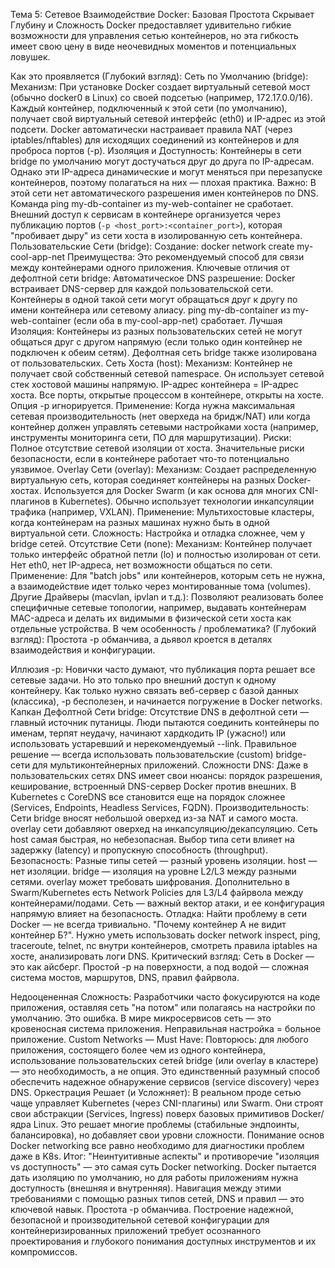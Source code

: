 Тема 5: Сетевое Взаимодействие Docker: Базовая Простота Скрывает Глубину и Сложность
Docker предоставляет удивительно гибкие возможности для управления сетью контейнеров, но эта гибкость имеет свою цену в виде неочевидных моментов и потенциальных ловушек.

Как это проявляется (Глубокий взгляд):
Сеть по Умолчанию (bridge):
Механизм: При установке Docker создает виртуальный сетевой мост (обычно docker0 в Linux) со своей подсетью (например, 172.17.0.0/16). Каждый контейнер, подключенный к этой сети (по умолчанию), получает свой виртуальный сетевой интерфейс (eth0) и IP-адрес из этой подсети. Docker автоматически настраивает правила NAT (через iptables/nftables) для исходящих соединений из контейнеров и для проброса портов (-p).
Изоляция и Доступность: Контейнеры в сети bridge по умолчанию могут достучаться друг до друга по IP-адресам. Однако эти IP-адреса динамические и могут меняться при перезапуске контейнеров, поэтому полагаться на них — плохая практика. Важно: В этой сети нет автоматического разрешения имен контейнеров по DNS. Команда ping my-db-container из my-web-container не сработает. Внешний доступ к сервисам в контейнере организуется через публикацию портов (`-p <host_port>:<container_port>`), которая "пробивает дыру" из сети хоста в изолированную сеть контейнера.
Пользовательские Сети (bridge):
Создание: docker network create my-cool-app-net
Преимущества: Это рекомендуемый способ для связи между контейнерами одного приложения. Ключевые отличия от дефолтной сети bridge:
Автоматическое DNS разрешение: Docker встраивает DNS-сервер для каждой пользовательской сети. Контейнеры в одной такой сети могут обращаться друг к другу по имени контейнера или сетевому алиасу. ping my-db-container из my-web-container (если оба в my-cool-app-net) сработает.
Лучшая Изоляция: Контейнеры из разных пользовательских сетей не могут общаться друг с другом напрямую (если только один контейнер не подключен к обеим сетям). Дефолтная сеть bridge также изолирована от пользовательских.
Сеть Хоста (host):
Механизм: Контейнер не получает свой собственный сетевой namespace. Он использует сетевой стек хостовой машины напрямую. IP-адрес контейнера = IP-адрес хоста. Все порты, открытые процессом в контейнере, открыты на хосте. Опция -p игнорируется.
Применение: Когда нужна максимальная сетевая производительность (нет оверхеда на бридж/NAT) или когда контейнер должен управлять сетевыми настройками хоста (например, инструменты мониторинга сети, ПО для маршрутизации).
Риски: Полное отсутствие сетевой изоляции от хоста. Значительные риски безопасности, если в контейнере работает что-то потенциально уязвимое.
Overlay Сети (overlay):
Механизм: Создает распределенную виртуальную сеть, которая соединяет контейнеры на разных Docker-хостах. Используется для Docker Swarm (и как основа для многих CNI-плагинов в Kubernetes). Обычно использует технологии инкапсуляции трафика (например, VXLAN).
Применение: Мультихостовые кластеры, когда контейнерам на разных машинах нужно быть в одной виртуальной сети.
Сложность: Настройка и отладка сложнее, чем у bridge сетей.
Отсутствие Сети (none):
Механизм: Контейнер получает только интерфейс обратной петли (lo) и полностью изолирован от сети. Нет eth0, нет IP-адреса, нет возможности общаться по сети.
Применение: Для "batch jobs" или контейнеров, которым сеть не нужна, а взаимодействие идет только через монтированные тома (volumes).
Другие Драйверы (macvlan, ipvlan и т.д.): Позволяют реализовать более специфичные сетевые топологии, например, выдавать контейнерам MAC-адреса и делать их видимыми в физической сети хоста как отдельные устройства.
В чем особенность / проблематика? (Глубокий взгляд):
Простота -p обманчива, а дьявол кроется в деталях взаимодействия и конфигурации.

Иллюзия -p: Новички часто думают, что публикация порта решает все сетевые задачи. Но это только про внешний доступ к одному контейнеру. Как только нужно связать веб-сервер с базой данных (классика), -p бесполезен, и начинается погружение в Docker networks.
Капкан Дефолтной Сети bridge: Отсутствие DNS в дефолтной сети — главный источник путаницы. Люди пытаются соединить контейнеры по именам, терпят неудачу, начинают хардкодить IP (ужасно!) или использовать устаревший и нерекомендуемый --link. Правильное решение — всегда использовать пользовательские (custom) bridge-сети для мультиконтейнерных приложений.
Сложности DNS: Даже в пользовательских сетях DNS имеет свои нюансы: порядок разрешения, кеширование, встроенный DNS-сервер Docker против внешних. В Kubernetes с CoreDNS все становится еще на порядок сложнее (Services, Endpoints, Headless Services, FQDN).
Производительность: Сети bridge вносят небольшой оверхед из-за NAT и самого моста. overlay сети добавляют оверхед на инкапсуляцию/декапсуляцию. Сеть host самая быстрая, но небезопасная. Выбор типа сети влияет на задержку (latency) и пропускную способность (throughput).
Безопасность: Разные типы сетей — разный уровень изоляции. host — нет изоляции. bridge — изоляция на уровне L2/L3 между разными сетями. overlay может требовать шифрования. Дополнительно в Swarm/Kubernetes есть Network Policies для L3/L4 файрвола между контейнерами/подами. Сеть — важный вектор атаки, и ее конфигурация напрямую влияет на безопасность.
Отладка: Найти проблему в сети Docker — не всегда тривиально. "Почему контейнер А не видит контейнер Б?". Нужно уметь использовать docker network inspect, ping, traceroute, telnet, nc внутри контейнеров, смотреть правила iptables на хосте, анализировать логи DNS.
Критический взгляд:
Сеть в Docker — это как айсберг. Простой -p на поверхности, а под водой — сложная система мостов, маршрутов, DNS, правил файрвола.

Недооцененная Сложность: Разработчики часто фокусируются на коде приложения, оставляя сеть "на потом" или полагаясь на настройки по умолчанию. Это ошибка. В мире микросервисов сеть — это кровеносная система приложения. Неправильная настройка = больное приложение.
Custom Networks — Must Have: Повторюсь: для любого приложения, состоящего более чем из одного контейнера, использование пользовательских сетей bridge (или overlay в кластере) — это необходимость, а не опция. Это единственный разумный способ обеспечить надежное обнаружение сервисов (service discovery) через DNS.
Оркестрация Решает (и Усложняет): В реальном проде сетью чаще управляет Kubernetes (через CNI-плагины) или Swarm. Они строят свои абстракции (Services, Ingress) поверх базовых примитивов Docker/ядра Linux. Это решает многие проблемы (стабильные эндпоинты, балансировка), но добавляет свои уровни сложности. Понимание основ Docker networking все равно необходимо для диагностики проблем даже в K8s.
Итог: "Неинтуитивные аспекты" и противоречие "изоляция vs доступность" — это самая суть Docker networking. Docker пытается дать изоляцию по умолчанию, но для работы приложениям нужна доступность (внешняя и внутренняя). Навигация между этими требованиями с помощью разных типов сетей, DNS и правил — это ключевой навык. Простота -p обманчива. Построение надежной, безопасной и производительной сетевой конфигурации для контейнеризированных приложений требует осознанного проектирования и глубокого понимания доступных инструментов и их компромиссов.
